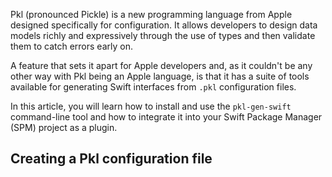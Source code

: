 ---
---

Pkl (pronounced Pickle) is a new programming language from Apple designed specifically for configuration. It allows developers to design data models richly and expressively through the use of types and then validate them to catch errors early on.

A feature that sets it apart for Apple developers and, as it couldn't be any other way with Pkl being an Apple language, is that it has a suite of tools available for generating Swift interfaces from `.pkl` configuration files. 

In this article, you will learn how to install and use the `pkl-gen-swift` command-line tool and how to integrate it into your Swift Package Manager (SPM) project as a plugin.

## Creating a Pkl configuration file